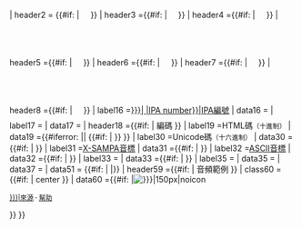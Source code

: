 <templatestyles src="ShareCSS/infobox.css" />
{{infobox
| bodystyle    =width: 16em; <!-- acts as a minimum; the max is 300px -->
| abovestyle   =background: #f2f2ce;<!-- yellowish brown -->
| headerstyle  =background: #ffffe6;<!-- light yellow -->
<!-- ABOVE TITLE -->
| above        ={{{above|}}}
<!-- IPA SYMBOL (in big font) -->
| header1      ={{#if: {{{ipa symbol|}}}<!--
 -->|<span style="font-size: 5em; line-height: 1.2em; vertical-align: super; font-weight: normal;"><!--
 -->{{IPA|{{{ipa symbol|}}}}}<!--
 --></span><!--
 -->}}<!--
 repeat headerstyle for optional symbols 2, 3, 4-->
| header2      = {{#if: {{{ipa symbol2|}}}<!--
 -->|<span style="font-size: 5em; line-height: 1.2em; vertical-align: super; font-weight: normal;"><!--
 -->{{IPA|{{{ipa symbol2|}}}}}<!--
 --></span><!--
 -->}}
| header3      ={{#if: {{{ipa symbol3|}}}<!--
 -->|<span style="font-size: 5em; line-height: 1.2em; vertical-align: super; font-weight: normal;"><!--
 -->{{IPA|{{{ipa symbol3|}}}}}<!--
 --></span><!--
 -->}}
| header4      ={{#if: {{{ipa symbol4|}}}<!--
 -->|<span style="font-size: 5em; line-height: 1.2em; vertical-align: super; font-weight: normal;"><!--
 -->{{IPA|{{{ipa symbol4|}}}}}<!--
 --></span><!--
 -->}}
| header5      ={{#if: {{{ipa symbol5|}}}<!--
 -->|<span style="font-size: 5em; line-height: 1.2em; vertical-align: super; font-weight: normal;"><!--
 -->{{IPA|{{{ipa symbol5|}}}}}<!--
 --></span><!--
 -->}}
| header6      ={{#if: {{{ipa symbol6|}}}<!--
 -->|<span style="font-size: 5em; line-height: 1.2em; vertical-align: super; font-weight: normal;"><!--
 -->{{IPA|{{{ipa symbol6|}}}}}<!--
 --></span><!--
 -->}}
| header7      ={{#if: {{{ipa symbol7|}}}<!--
 -->|<span style="font-size: 5em; line-height: 1.2em; vertical-align: super; font-weight: normal;"><!--
 -->{{IPA|{{{ipa symbol7|}}}}}<!--
 --></span><!--
 -->}}
| header8      ={{#if: {{{ipa symbol8|}}}<!--
 -->|<span style="font-size: 5em; line-height: 1.2em; vertical-align: super; font-weight: normal;"><!--
 -->{{IPA|{{{ipa symbol8|}}}}}<!--
 --></span><!--
 -->}}
<!-- IPA NUMBER -->
| label16         =[[{{#if: {{{ipa link|}}}|{{{ipa link|}}}<!--
 -->|IPA number}}|IPA編號]]
| data16          ={{{ipa number|}}}
<!-- NOTE1 -->
| label17         ={{{note1 label|}}}<!-- optional input -->
| data17          ={{{note1|}}}
<!-- ENCODINGS -->
| header18        ={{#if:<!--
 -->{{{html format|}}}{{{unicode format|}}}{{{x-sampa|}}}{{{kirshenbaum|}}}<!-- one or more encodings present so header
 -->| 編碼 }}
| label19         =HTML碼<small>（十進制）</small>
| data19          ={{#iferror:{{{check decimals|}}} ||<!--
 -->{{#if: {{{html format|}}} | <code>{{{html format|}}}</code>}}<!--
 -->}}
| label30        =Unicode碼<small>（十六進制）</small>
| data30         ={{#if: {{{unicode format|}}} | {{{unicode format|}}} }}
| label31        =[[X-SAMPA|X-SAMPA音標]]
| data31         ={{#if: {{{x-sampa|}}} | <code>{{{x-sampa|}}}</code> }}
| label32        =[[柯申鲍姆系统|ASCII音標]]
| data32         ={{#if: {{{kirshenbaum|}}} | <code>{{{kirshenbaum|}}}</code> }}
| label33        ={{tsl|en|IPA Braille|IPA盲文}}
| data33         ={{#if: {{{braille|}}} | {{Braille cell|type=6|size=25px|{{{braille|}}}|{{{braille2|}}}|{{{braille3|}}}|{{{braille4|}}}}}}}
<!-- NOTE2 -->
| label35        ={{{note2 label|}}}<!-- optional input -->
| data35         ={{{note2|}}}
<!-- CHECK DECIMALS error message -->
| data37         ={{{check decimals|}}}
<!-- IMAGEFILE -->
| data51 = {{#if:{{{imagefile|}}}<!--
 -->| {{infobox IPA/image box<!--
 -->|imagefile   ={{{imagefile|}}}<!--
 -->|imagestate  ={{{imagestate|collapsed}}}<!--
 -->|imagesize   ={{{imagesize|}}}<!--
 -->|imagecaption={{{imagecaption|}}}<!--
 -->}}<!--
 -->|}}<!-- if...else: no imagefile no show -->
<!-- SOUNDFILE -->
| header59       ={{#if: {{{soundfile|}}} | 音頻範例 }}
| class60        ={{#if: {{{soundfile|}}} | center }}
| data60 ={{#if: {{{soundfile|}}}|[[File:{{{soundfile|}}}|150px|noicon]]
<div><small>[[:File:{{{soundfile|}}}|來源]]<span style="font-weight:bold;"> · </span>&#32;[[維基百科:媒體幫助|幫助]]</small></div>}}
}}<noinclude>
{{documentation}}
</noinclude>